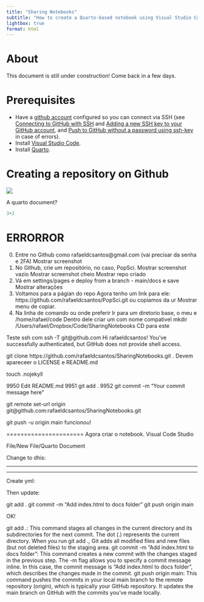 ```yaml
---
title: "Sharing Notebooks"
subtitle: "How to create a Quarto-based notebook using Visual Studio Code and share it in Github"
lightbox: true
format: html
---
```


# About

This document is still under construction! Come back in a few days.

# Prerequisites

* Have a [github account](https://github.com) configured so you can connect via SSH (see [Connecting to GitHub with SSH](https://docs.github.com/en/authentication/connecting-to-github-with-ssh) and [Adding a new SSH key to your GitHub account](https://docs.github.com/en/authentication/connecting-to-github-with-ssh/adding-a-new-ssh-key-to-your-github-account), and [Push to GitHub without a password using ssh-key](https://stackoverflow.com/questions/14762034/push-to-github-without-a-password-using-ssh-key) in case of errors).
* Install [Visual Studio Code](https://code.visualstudio.com/download).
* Install [Quarto](https://quarto.org/docs/get-started/).

# Creating a repository on Github

![](Resources/github.webp){.lightbox}


A quarto document?

```python
3+2
```

# ERRORROR

0) Entre no Github como rafaeldcsantos@gmail.com (vai precisar da senha e 2FA)
Mostrar screenshot
1) No Github, crie um repositório, no caso, PopSci. 
Mostrar screenshot vazio
Mostrar screenshot cheio
Mostrar repo criado
2) Vá em settings/pages e deploy from a branch - main/docs e save
Mostrar alterações
3) Voltamos para a págian do repo
Agora tenho um link para ele: https://github.com/rafaeldcsantos/PopSci.git
ou copiamos da ur
Mostrar menu de copiar.
4) Na linha de comando ou onde preferir
Ir para um diretorio base, o meu e /home/rafael/code
Dentro dele criar um com nome compativel
mkdir /Users/rafael/Dropbox/Code/SharingNotebooks
CD para este

Teste ssh com
  ssh -T git@github.com
  Hi rafaeldcsantos! You've successfully authenticated, but GitHub does not provide shell access.

git clone https://github.com/rafaeldcsantos/SharingNotebooks.git .
Devem apareceer o LICENSE e README.md

touch .nojekyll

 9950  Edit README.md
 9951  git add .
 9952  git commit -m "Your commit message here"

git remote set-url origin git@github.com:rafaeldcsantos/SharingNotebooks.git

git push -u origin main funcionou!

======================
Agora criar o notebook.
Visual Code Studio

File/New File/Quarto Document

Change to dhis:

--------------------------------------------------------



--------------------------------------------------------

Create yml:


Then update:

git add .
git commit -m "Add index.html to docs folder"
git push origin main

OK!


git add .:
This command stages all changes in the current directory and its subdirectories for the next commit. The dot (.) represents the current directory. When you run git add ., Git adds all modified files and new files (but not deleted files) to the staging area.
git commit -m "Add index.html to docs folder":
This command creates a new commit with the changes staged in the previous step. The -m flag allows you to specify a commit message inline. In this case, the commit message is "Add index.html to docs folder", which describes the changes made in the commit.
git push origin main:
This command pushes the commits in your local main branch to the remote repository (origin), which is typically your GitHub repository. It updates the main branch on GitHub with the commits you've made locally.



